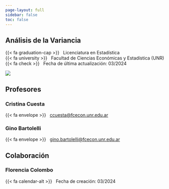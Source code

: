 ```yaml
---
page-layout: full
sidebar: false
toc: false
---
```


::: {.grid .title-block}
::: {.course-details-title-block .g-col-12 .g-col-sm-8 .order-2 .order-sm-1 .text-sm-start}
::: {.text-center .text-sm-start}
# Análisis de la Variancia {.course-title}

::: course-subtitle
<!--Este es el subtitulo...-->
:::
:::

::: course-meta
{{< fa graduation-cap >}}   Licenciatura en Estadística\
{{< fa university >}}   Facultad de Ciencias Económicas y Estadística (UNR)\
{{< fa check >}}   Fecha de última actualización: 03/2024\
<!--{{< fa calendar-alt >}}   &nbsp; 1° Cuatrimestre 2023--> <!--{{< fa clock >}}   &nbsp; Lun -- 11:00 a 13:00 &nbsp; | &nbsp; Mié -- 7:00 a 9:00 &nbsp; | &nbsp; Vie -- 7:00 a 9:00-->
:::
:::

::: {.g-col-12 .g-col-sm-4 .order-1 .order-sm-2}
::: {.grid .five-columns}
::: {.g-col-1 .g-col-sm-0}
:::

::: {.g-col-3 .g-col-sm-5}
<img src="img/anova_img.png" class="img-fluid"/><img />
:::

::: {.g-col-1 .g-col-sm-0}
:::
:::
:::
:::

## Profesores

::: {.grid .course-details}
::: {.g-col-12 .g-col-sm-6}
### Cristina Cuesta

{{< fa envelope >}}   [ccuesta\@fcecon.unr.edu.ar](mailto:ccuesta@fcecon.unr.edu.ar) <!--* {{< fa    calendar >}} &nbsp; [Consultas: Martes 14:00|14:45](https://calendar.app.google/VgFTvneiTiXBJ7Xx6)-->
:::

::: {.g-col-12 .g-col-sm-6}
### Gino Bartolelli

{{< fa envelope >}}   [gino.bartolelli\@fcecon.unr.edu.ar](mailto:gino.bartolelli@fcecon.unr.edu.ar) <!--* {{< fa calendar >}} &nbsp; Consultas: Jueves 9:00-->
:::
:::

## Colaboración

::: {.grid .course-details}
::: {.g-col-12 .g-col-sm-6}
### Florencia Colombo

:::

::: {.g-col-12 .g-col-sm-6}
{{< fa calendar-alt >}}   Fecha de creación: 03/2024\

:::
:::
